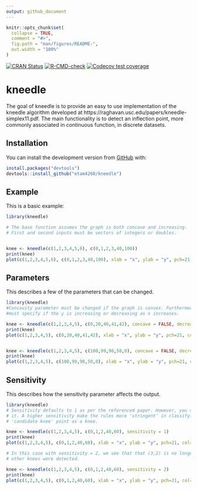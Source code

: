 ```yaml
---
output: github_document
---
```


<!-- README.md is generated from README.Rmd. Please edit that file -->

```r
knitr::opts_chunk$set(
  collapse = TRUE,
  comment = "#>",
  fig.path = "man/figures/README-",
  out.width = "100%"
)
```


<!-- badges: start -->
[![CRAN Status](https://www.r-pkg.org/badges/version/pkgdown)](https://cran.r-project.org/package=pkgdown){.pkgdown-release}
[![R-CMD-check](https://github.com/r-lib/pkgdown/workflows/R-CMD-check/badge.svg)](https://github.com/r-lib/pkgdown/actions){.pkgdown-devel}
[![Codecov test coverage](https://codecov.io/gh/r-lib/pkgdown/branch/main/graph/badge.svg)](https://app.codecov.io/gh/r-lib/pkgdown?branch=main)
<!-- badges: end -->


# kneedle

<!-- badges: start -->
<!-- badges: end -->

The goal of kneedle is to provide an easy to use implementation of the kneedle 
algorithm developed at https://raghavan.usc.edu/papers/kneedle-simplex11.pdf.
The main functionality is to detect an inflection point, more commonly associated 
in continuous function, in discrete datasets.

## Installation

You can install the development version from [GitHub](https://github.com/) with:

``` r
install.packages("devtools")
devtools::install_github("etam4260/kneedle")
```
## Example

This is a basic example:

```r
library(kneedle)

# The base function assumes the graph is both concave and increasing.
# First and second inputs must be vectors of integers or doubles.


knee <- kneedle(c(1,2,3,4,5,6), c(0,1,2,3,40,100))
print(knee)
plot(c(1,2,3,4,5,6), c(0,1,2,3,40,100), xlab = "x", ylab = "y", pch=21, col="blue", bg="lightblue", type = "b")
```

## Parameters
This describes a few of the parameters that can be changed.

```r
library(kneedle)
#Concavity parameter must be changed if the graph is convex. Furthermore, you 
#must specify if the y is increasing or decreasing as x increases. 

knee <- kneedle(c(1,2,3,4,5), c(0,20,40,41,42), concave = FALSE, decreasing = FALSE)
print(knee)
plot(c(1,2,3,4,5), c(0,20,40,41,42), xlab = "x", ylab = "y", pch=21, col="blue", bg="lightblue", type = "b")


knee <- kneedle(c(1,2,3,4,5), c(100,99,98,50,0), concave = FALSE, decreasing = TRUE)
print(knee)
plot(c(1,2,3,4,5), c(100,99,98,50,0), xlab = "x", ylab = "y", pch=21, col="blue", bg="lightblue", type = "b")
```


## Sensitivity
This describes how the sensitivity parameter affects the output.

```r
library(kneedle)
# Sensitivity defaults to 1 as per the referenced paper. However, you can adjust 
# it. A higher sensitivity make the rules more 'stringent' in classifying a 
# 'candidate knee' point as a knee. 

knee <- kneedle(c(1,2,3,4,5), c(0,1,2,40,60), sensitivity = 1)
print(knee)
plot(c(1,2,3,4,5), c(0,1,2,40,60), xlab = "x", ylab = "y", pch=21, col="blue", bg="lightblue", type = "b")

# In this case with sensitivity = 2, we see that that (3,2) is no longer considered a knee point. No
# other knees were detected.

knee <- kneedle(c(1,2,3,4,5), c(0,1,2,40,60), sensitivity = 2)
print(knee)
plot(c(1,2,3,4,5), c(0,1,2,40,60), xlab = "x", ylab = "y", pch=21, col="blue", bg="lightblue", type = "b")
```
